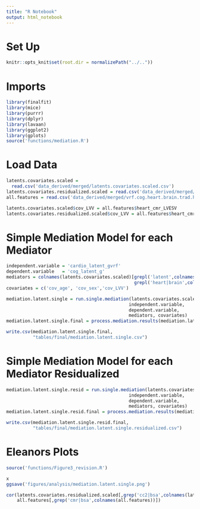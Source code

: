 ```yaml
---
title: "R Notebook"
output: html_notebook
---
```


# Set Up
```r
knitr::opts_knit$set(root.dir = normalizePath("../.."))
```

# Imports
```r
library(finalfit)
library(mice)
library(purrr)
library(dplyr)
library(lavaan)
library(ggplot2)
library(gplots)
source('functions/mediation.R')
```

# Load Data
```r
latents.covariates.scaled = 
  read.csv('data_derived/merged/latents.covariates.scaled.csv')
latents.covariates.residualized.scaled = read.csv('data_derived/merged/latents.covariates.residualized.scaled.csv')
all.features = read.csv('data_derived/merged/vrf.cog.heart.brain.trad.healthy.csv')
```

```r
latents.covariates.scaled$cov_LVV = all.features$heart_cmr_LVESV
latents.covariates.residualized.scaled$cov_LVV = all.features$heart_cmr_LVESV
```


# Simple Mediation Model for each Mediator 
```r
independent.variable = 'cardio_latent_gvrf'
dependent.variable   = 'cog_latent_g'
mediators = colnames(latents.covariates.scaled)[grepl('latent',colnames(latents.covariates.scaled)) &
                                                grepl('heart|brain',colnames(latents.covariates.scaled))]
covariates = c('cov_age', 'cov_sex','cov_LVV')
```

```r
mediation.latent.single = run.single.mediation(latents.covariates.scaled, 
                                              independent.variable,
                                              dependent.variable, 
                                              mediators, covariates)
mediation.latent.single.final = process.mediation.results(mediation.latent.single)
```

```r
write.csv(mediation.latent.single.final,
          "tables/final/mediation.latent.single.csv")
```


# Simple Mediation Model for each Mediator Residualized

```r
mediation.latent.single.resid = run.single.mediation(latents.covariates.residualized.scaled, 
                                              independent.variable,
                                              dependent.variable, 
                                              mediators, covariates)
mediation.latent.single.resid.final = process.mediation.results(mediation.latent.single.resid)
```

```r
write.csv(mediation.latent.single.resid.final,
          "tables/final/mediation.latent.single.residualized.csv")
```

# Eleanors Plots
```r
source('functions/Figure3_revision.R')
```

```r
x
ggsave('figures/analysis/mediation.latent.single.png')
```
```r
cor(latents.covariates.residualized.scaled[,grep('cc2|bsa',colnames(latents.covariates.scaled))],
    all.features[,grep('cmr|bsa',colnames(all.features))])
```

